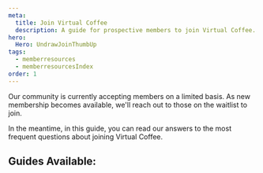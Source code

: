 ```yaml
---
meta:
  title: Join Virtual Coffee
  description: A guide for prospective members to join Virtual Coffee.
hero:
  Hero: UndrawJoinThumbUp
tags:
  - memberresources
  - memberresourcesIndex
order: 1
---
```



<TextContainer background="light" showBackToTopLink={false}>

<LeadText>

Our community is currently accepting members on a limited basis. As new membership becomes available, we'll reach out to those on the <Link to="/join">waitlist to join</Link>.

In the meantime, in this guide, you can read our answers to the most frequent questions about joining Virtual Coffee.

</LeadText>

</TextContainer>

<TextContainer showBackToTopLink={false}>

## Guides Available:

<FileIndex subDirectory="resources/virtual-coffee-handbook/join-virtual-coffee" />

</TextContainer>
